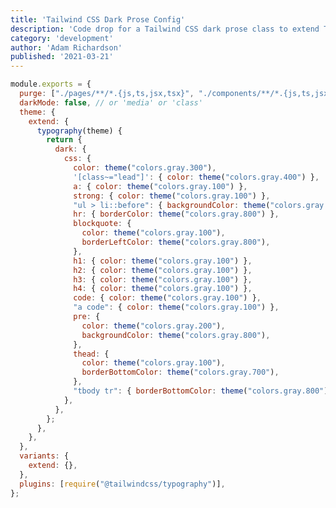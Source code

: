 ---
title: 'Tailwind CSS Dark Prose Config'
description: 'Code drop for a Tailwind CSS dark prose class to extend Tailwind Typography'
category: 'development'
author: 'Adam Richardson'
published: '2021-03-21'
---

```js
module.exports = {
  purge: ["./pages/**/*.{js,ts,jsx,tsx}", "./components/**/*.{js,ts,jsx,tsx}"],
  darkMode: false, // or 'media' or 'class'
  theme: {
    extend: {
      typography(theme) {
        return {
          dark: {
            css: {
              color: theme("colors.gray.300"),
              '[class~="lead"]': { color: theme("colors.gray.400") },
              a: { color: theme("colors.gray.100") },
              strong: { color: theme("colors.gray.100") },
              "ul > li::before": { backgroundColor: theme("colors.gray.700") },
              hr: { borderColor: theme("colors.gray.800") },
              blockquote: {
                color: theme("colors.gray.100"),
                borderLeftColor: theme("colors.gray.800"),
              },
              h1: { color: theme("colors.gray.100") },
              h2: { color: theme("colors.gray.100") },
              h3: { color: theme("colors.gray.100") },
              h4: { color: theme("colors.gray.100") },
              code: { color: theme("colors.gray.100") },
              "a code": { color: theme("colors.gray.100") },
              pre: {
                color: theme("colors.gray.200"),
                backgroundColor: theme("colors.gray.800"),
              },
              thead: {
                color: theme("colors.gray.100"),
                borderBottomColor: theme("colors.gray.700"),
              },
              "tbody tr": { borderBottomColor: theme("colors.gray.800") },
            },
          },
        };
      },
    },
  },
  variants: {
    extend: {},
  },
  plugins: [require("@tailwindcss/typography")],
};

```